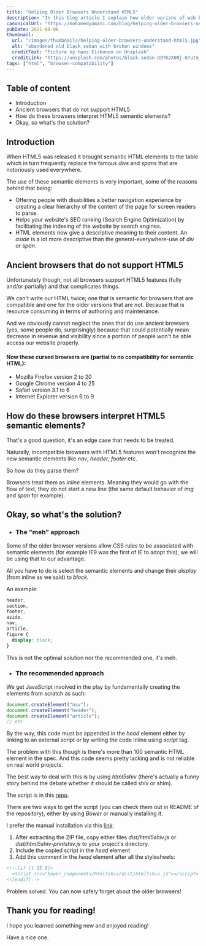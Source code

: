 ```yaml
---
title: "Helping Older Browsers Understand HTML5"
description: "In this blog article I explain how older verions of web browsers interpret unknown HTML5 elements, how to help them with that, and the recommended approach to that."
canonicalUrl: "https://mohamedyamani.com/blog/helping-older-browsers-understand-html5/"
pubDate: 2021-08-06
thumbnail:
  url: "/images/thumbnails/helping-older-browsers-understand-html5.jpg"
  alt: "abandoned old black sedan with broken windows"
  creditText: "Picture by Hans Eiskonen on Unsplash"
  creditLink: "https://unsplash.com/photos/black-sedan-D9TK2X0Nj-U?utm_medium=referral&utm_source=mohamedyamani.com"
tags: ["html", "browser-compatibility"]
---
```


## Table of content

- Introduction
- Ancient browsers that do not support HTML5
- How do these browsers interpret HTML5 semantic elements?
- Okay, so what's the solution?

## Introduction

When HTML5 was released it brought semantic HTML elements to the table which in turn frequently replace the famous _divs_ and _spans_ that are notoriously used everywhere.

The use of these semantic elements is very important, some of the reasons behind that being:

- Offering people with disabilities a better navigation experience by creating a clear hierarchy of the content of the page for screen readers to parse.
- Helps your website's SEO ranking (Search Engine Optimization) by facilitating the indexing of the website by search engines.
- HTML elements now give a descriptive meaning to their content. An _aside_ is a lot more descriptive than the general-everywhere-use of _div_ or _span_.

## Ancient browsers that do not support HTML5

Unfortunately though, not all browsers support HTML5 features (fully and/or partially) and that complicates things.

We can't write our HTML twice; one that is semantic for browsers that are compatible and one for the older versions that are not. Because that is resource consuming in terms of authoring and maintenance.

And we obviously cannot neglect the ones that do use ancient browsers (yes, some people do, surprisingly) because that could potentially mean decrease in revenue and visibility since a portion of people won't be able access our website properly.

#### Now these cursed browsers are (partial to no compatibility for semantic HTML):

- Mozilla Firefox version 2 to 20
- Google Chrome version 4 to 25
- Safari version 3.1 to 6
- Internet Explorer version 6 to 9

## How do these browsers interpret HTML5 semantic elements?

That's a good question, it's an edge case that needs to be treated.

Naturally, incompatible browsers with HTML5 features won't recognize the new semantic elements like _nav_, _header_, _footer_ etc.

So how do they parse them?

Browsers treat them as _inline_ elements. Meaning they would go with the flow of text, they do not start a new line (the same default behavior of _img_ and _span_ for example).

## Okay, so what's the solution?

- ### The "meh" approach

Some of the older browser versions allow CSS rules to be associated with semantic elements (for example IE9 was the first of IE to adopt this), we will be using that to our advantage.

All you have to do is select the semantic elements and change their _display_ (from inline as we said) to _block_.

An example:

```css
header,
section,
footer,
aside,
nav,
article,
figure {
  display: block;
}
```

This is not the optimal solution nor the recommended one, it's meh.

- ### The recommended approach

We get JavaScript involved in the play by fundamentally creating the elements from scratch as such:

```javascript
document.createElement("nav");
document.createElement("header");
document.createElement("article");
// etc
```

By the way, this code must be appended in the _head_ element either by linking to an external script or by writing the code inline using _script_ tag.

The problem with this though is there's more than 100 semantic HTML element in the spec. And this code seems pretty lacking and is not reliable on real world projects.

The best way to deal with this is by using _html5shiv_ (there's actually a funny story behind the debate whether it should be called shiv or shim).

The script is in this [repo](https://github.com/aFarkas/html5shiv).

There are two ways to get the script (you can check them out in README of the repository), either by using _Bower_ or manually installing it.

I prefer the manual installation via this [link](https://github.com/aFarkas/html5shiv/archive/master.zip):

1. After extracting the ZIP file, copy either files _dist/html5shiv.js_ or _dist/html5shiv-printshiv.js_ to your project's directory.
2. Include the copied script in the _head_ element
3. Add this comment in the _head_ element after all the stylesheets:

```html
<!--[if lt IE 9]>
  <script src="bower_components/html5shiv/dist/html5shiv.js"></script>
<![endif]-->
```

Problem solved. You can now safely forget about the older browsers!

## Thank you for reading!

I hope you learned something new and enjoyed reading!

Have a nice one.
